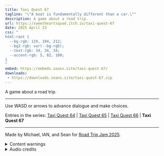 ```yaml
---
title: Taxi Quest 67
tagline: "\"A boat is fundamentally different than a car.\""
description: A game about a road trip.
url: https://sweetheartsquad.itch.io/taxi-quest-67
date: 2025 April 23
css: "
html:root {
  --bg-rgb: 119, 194, 212;
  --bg2-rgb: var(--bg-rgb);
  --text-rgb: 34, 34, 34;
  --accent-rgb: 5, 82, 100;
}
"
embed: https://embeds.seans.site/taxi-quest-67/
downloads:
 - https://downloads.seans.site/taxi-quest-67.zip
---
```


A game about a road trip.

---

Use WASD or arrows to advance dialogue and make choices.

Entries in the series: [Taxi Quest 64](./taxi-quest-64) | [Taxi Quest 65](./taxi-quest-65) | [Taxi Quest 66](./taxi-quest-66) | **Taxi Quest 67**

---

Made by Michael, IAN, and Sean for [Road Trip Jam 2025](https://itch.io/jam/road-trip-game-jam).

<details>
<summary>Content warnings</summary>
Discussion of death, loss, disaster.
</details>

<details>
<summary>Audio credits</summary>
- [nylon rope string](https://freesound.org/people/kyles/sounds/450849/)
- [wood_hit](https://freesound.org/people/j1987/sounds/79391/)
- [Crickets At Night](https://freesound.org/people/Defelozedd94/sounds/522299/)
- [Wind Through Trees](https://freesound.org/people/Noted451/sounds/531016/)
- [Water splashing](https://freesound.org/people/Whiplaff/sounds/273223/)
- [Small River 1](https://freesound.org/people/Pfannkuchn/sounds/459410/)
- [laundromat washer](https://freesound.org/people/kyles/sounds/454446/)
- [Campfire](https://freesound.org/people/SKrafft/sounds/681367/)

Music by Michael
</details>
